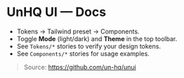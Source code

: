 
<Meta title="Getting Started/Intro" />

# UnHQ UI — Docs
- Tokens → Tailwind preset → Components.
- Toggle **Mode** (light/dark) and **Theme** in the top toolbar.
- See `Tokens/*` stories to verify your design tokens.
- See `Components/*` stories for usage examples.

> Source: https://github.com/un-hq/unui